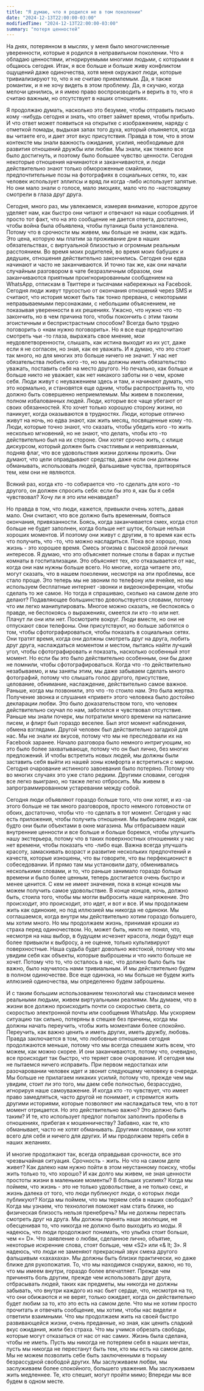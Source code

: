 ```yaml
---
title: "Я думаю, что я родился не в том поколении"
date: "2024-12-13T22:00:00-03:00"
modifiedTime: "2024-12-13T22:00:00-03:00"
summary: "потеря ценностей"
---
```


На днях, потерянном в мыслях, у меня было многочисленные уверенности, которые я родился в неправильном поколении. Что я обладаю ценностями, игнорируемыми многими людьми, с которыми я общаюсь сегодня. Итак, я все больше и больше живу конфликтом ощущений даже одиночества, хотя меня окружают люди, которые тривиализируют то, что я не считаю приемлемым. Да, я также романтик, и я не хочу видеть в этом проблему. Да, я скучаю, когда мелочи ценились, и я имею право воспроизводить и верить в то, что я считаю важным, но отсутствует в наших отношениях.

Я продолжаю думать, насколько это безумие, чтобы отправить письмо кому -нибудь сегодня и знать, что ответ займет время, чтобы прибыть. И что ответ может появиться на открытке с изображением, наряду с отметкой помады, выдыхая запах того духа, который опьяняется, когда вы читаете его, и дает этот вкус присутствия. Правда в том, что в этом контексте мы знали важность ожидания, усилия, необходимые для развития отношений дружбы или любви. Мы знали, как тяжело все было достигнуть, и поэтому было большее чувство ценности. Сегодня некоторые отношения начинаются и заканчиваются, и люди действительно знают только обмороженные смайлики, предпочтительные позы на фотографиях в социальных сетях, то, как человек использует эллипсы и вряд ли когда -либо использует запятые. Но они мало знали о голосе, мало эмоциях, мало что по -настоящему смотрели в глаза друг друга.

Сегодня, много раз, мы увлекаемся, измеряя внимание, которое другое уделяет нам, как быстро они читают и отвечают на наши сообщения. И просто тот факт, что на это сообщение не дается ответа, достаточно, чтобы война была объявлена, чтобы путаница была установлена. Потому что в срочности мы живем, мы больше не знаем, как ждать. Это цена, которую мы платим за проживание дни в наших обязательствах, с виртуальной близостью и огромным реальным расстоянием.
Во время моих родителей, во время моих бабушек и дедушек, отношения действительно закончились. Сегодня они едва начинают и часто не заканчиваются. И точно так же, как они начали случайным разговором в чате безразличным образом, они заканчиваются приятным проигнорированным сообщением на WhatsApp, отпискам в Твиттере и тысячами набережных на Facebook. Сегодня люди живут трусостью от окончания отношений через SMS и считают, что история может быть так тонко прервана, с некоторыми неправываемыми персонажами, с небольшим объяснением, не показывая уверенности в их решениях. Ужасно, что нужно что -то закончить, но в чем причина того, чтобы покончить с этим таким эгоистичным и беспристрастным способом? Всегда было трудно поговорить о «нам нужно поговорить». Но я все еще предпочитаю смотреть чьи -то глаза, выражать свое мнение, мои неудовлетворенности, слышать, как истина выходит из их уст, даже если я не согласен, но зная, как ее уважать. И я думаю, что это стоит так много, но для многих это больше ничего не значит.
У нас нет обязательства любить кого -то, но мы должны иметь обязательство уважать, поставить себя на место другого. Но печально, как больше и больше никто не уважает, как нет никакого заботы ни о чем, кроме себя. Люди живут с неуважением здесь и там, и начинают думать, что это нормально, и становятся еще одним, чтобы распространять то, что должно быть совершенно неприемлемым. Мы живем в поколении, полном избалованных людей. Люди, которые все чаще убегают от своих обязанностей. Кто хочет только хорошую сторону жизни, но паникует, когда оказываются в трудностях. Люди, которые отлично живут на ночь, но едва знают, как жить месяц, посвященные кому -то. Люди, которые точно знают, что сказать, чтобы убедить кого -то жить несколько мгновений, но не знают, что делать, чтобы кто -то действительно был на их стороне. Они хотят срочно жить, с клише дискурсом, который должен быть счастливым и непривязанным, подняв флаг, что все удовольствия жизни должны прожить. Они думают, что цели оправдывают средства, даже если они должны обманывать, использовать людей, фальшивые чувства, притворяться тем, кем они не являются.

Всякий раз, когда кто -то собирается что -то сделать для кого -то другого, он должен спросить себя: если бы это я, как бы я себя чувствовал? Хочу ли я это или ненавидел?

Но правда в том, что люди, кажется, привыкли очень хотеть, давая мало. Они считают, что все должно быть временным, бояться окончания, привязанности. Боясь, когда заканчивается смех, когда стол больше не будет заполнен, когда больше нет шуток, больше нельзя хороших моментов. И поэтому они живут с другим, в то время как есть что получить, что -то, что можно насладиться. Пока все хорошо, пока жизнь - это хорошее время. Смесь эгоизма с высокой дозой личных интересов. Я думаю, что это объясняет полные столы в барах и пустые комнаты в госпитализации. Это объясняет тех, кто отказывается от нас, когда они нам нужны больше всего.
Но многие, когда читаете это, могут сказать, что в нашем поколении, несмотря на эти проблемы, все стало проще. Это теперь мы не звоним по телефону или ячейке, но мы используем бесплатные интернет -звонки и видеоконференции, чтобы сделать то же самое. Но тогда я спрашиваю, сколько на самом деле это делают? Подавляющее большинство довольствуется словами, потому что им легко манипулировать. Многое можно сказать, не беспокоясь о правде, не беспокоясь о выражениях, смеется ли кто -то или нет. Плачут ли они или нет. Посмотрите вокруг. Люди вместе, но они не отпускают свои телефоны. Они присутствуют, но больше заботятся о том, чтобы сфотографироваться, чтобы показать в социальных сетях. Они тратят время, когда они должны смотреть друг на друга, любить друг друга, наслаждаться моментом и местом, пытаясь найти лучший угол, чтобы сфотографировать и показать, насколько особенный этот момент. Но если бы это было действительно особенным, они бы даже не помнили, чтобы сфотографироваться. Когда что -то действительно незабываемо, и мы заняты этим, мы даже забываем сделать много фотографий, потому что слышать голос другого, присутствие, целование, обнимание, наслаждение, действительно самое важное.
Раньше, когда мы позвонили, это что -то стоило нам. Это была жертва. Получение звонка и слушания «привет» этого человека было достойно декларации любви. Это было доказательством того, что человек действительно скучал по нам, заботился и чувствовал отсутствие. Раньше мы знали почерк, мы потратили много времени на написание писем, и флирт был гораздо веселее. Был этот момент наблюдения, обмена взглядами. Другой человек был действительно загадкой для нас. Мы не знали их вкусов, потому что мы не преследовали их на Facebook заранее. Начало разговора было немного интригующим, но это было более захватывающе, потому что он был лично, без многих предложений. И чтобы встретить новых людей, мы должны были заставить себя выйти из нашей зоны комфорта и встретиться с миром. Сегодня очарование истинного завоевания было потеряно. Потому что во многих случаях это уже стало редким. Другими словами, сегодня все легко выиграно, но также легко отбросить. Мы живем в запрограммированном устаревании между собой.

Сегодня люди объявляют гораздо больше того, что они хотят, и из -за этого больше не так много разговоров, просто немного готовности от обоих, достаточно, чтобы что -то сделать в тот момент. Сегодня у нас есть приложения, чтобы получить отношения. Мы выбираем людей, как будто они были объектами в окне магазина. Мы отбрасываем наши внутренние ценности и все больше и больше боремся, чтобы улучшить нашу экстерьера, потому что в таких поверхностных отношениях у нас нет времени, чтобы показать что -либо еще. Важна всегда улучшать красоту, замаскивать возраст и развитие нескольких предпочтений и качеств, которые изношены, что вы говорите, что вы перфекционист в собеседовании. И прямо там мы установили дату, обменивались несколькими словами, и то, что раньше занимало гораздо больше времени и было более ценным, теперь достигается очень быстро и менее ценится. С кем не имеет значения, пока в конце концов мы можем получить самое удовольствие. В конце концов, ночь, должно быть, стоила того, чтобы мы могли выбросить наше напряжение. Это происходит, это происходит, это идет, и вот и все.
И мы продолжаем жить как одинокие, но под иллюзией мы никогда не одиноки. Мы соглашаемся, когда внутри мы действительно хотим гораздо большего, мы хотим много. Но мы продолжаем жизнь, принимая крошки из страха перед одиночеством. Но, может быть, никто не понял, что, несмотря на наш выбор, в будущем исчезнет красота, люди будут еще более привыкли к выбросу, а не оценке, только культивируют поверхностные. Наша судьба будет довольно жестокой, потому что мы увидим себя как объекты, которые выброшены и что никто больше не хочет. Потому что то, что осталось в нас, что должно было быть так важно, было научилось нами тривиальным. И мы действительно будем в полном одиночестве. Все еще одинока, но мы больше не будем жить иллюзией одиночества, мы определенно будем заброшены.

И с таким большим использованием технологий мы становимся менее реальными людьми, живем виртуальными реалиями. Мы думаем, что в жизни все должно происходить почти со скоростью света, со скоростью электронной почты или сообщения WhatsApp. Мы ускоряем ситуацию так сильно, потеряны в спешке без причины, когда мы должны начать переучить, чтобы жить моментами более спокойно. Переучить, как важно ценить и иметь других, иметь дружбу, любовь.
Правда заключается в том, что любовные отношения сегодня продолжаются меньше, потому что мы всегда спешаем жить всем, что можем, как можно скорее. И они заканчиваются, потому что, очевидно, все происходит так быстро, что теряет свое очарование. И сегодня мы не пытаемся ничего исправить. При первом недостатках или разочаровании человек идет и звонит следующему человеку в очереди. Мы больше не прилагаем никаких усилий, потому что, прежде чем мы увидим, стоит ли это того, мы даем себе полностью, безрассудно, игнорируя наше самоуважение. И когда кто -то чувствует, что имеет право замедляться, часто другой не понимает, и стремится жить другими историями, которые позволяют им наслаждаться тем, что в тот момент отрицается. Но это действительно важно? Это должно быть таким? И те, кто использует предлог попыток заполнить пробелы в отношениях, прибегая к мошенничеству? Забавно, как те, кто обманывает, часто не хотят обманывать. Другими словами, они хотят всего для себя и ничего для других. И мы продолжаем терять себя в наших желаниях.

И многие продолжают так, всегда оправдывая срочности, все это чрезвычайная ситуация. Срочность - жить. Но что на самом деле живет? Как далеко нам нужно пойти в этом неустанному поиску, чтобы жить только то, что хорошо? И как долго мы живем, не зная ценности простоты жизни в маленькие моменты? В больших усилиях? Когда мы поймем, что жизнь - это не только удовольствие, а не только секс, и жизнь далека от того, что люди публикуют люди, о которых люди публикуют? Когда мы поймем, что мы теряем себя в наших свободах? Когда мы узнаем, что технология поможет нам стать ближе, но физическая близость нельзя пренебречь? Мы не должны перестать смотреть друг на друга. Мы должны принять наши эволюции, не обесценивая то, что никогда не должно было выходить из моды.
Я надеюсь, что люди продолжают понимать, что улыбка стоит больше, чем «= D». Что заявление о любви, сделанное лично, объятие, некоторые искренние слова, стоят больше, чем «S2» или «& lt; 3». Я надеюсь, что люди не заменяют прекрасный звук смеха другого фальшивым «хахахаха». Мы должны быть близки практически, но даже ближе для рукопожатия. То, что мы находимся снаружи, важно, но то, что мы имеем внутри, гораздо более впечатляет. Прежде чем причинять боль другим, прежде чем использовать друг друга, отбрасывать людей, таких как предметы, мы никогда не должны забывать, что внутри каждого из нас бьет сердце, что, несмотря на то, что они обижаются и не верят, только ожидает, когда он действительно будет любим за то, кто это есть на самом деле. Что мы не хотим просто прочитать и отвечать сообщение, мы хотим, чтобы нас видели и ответили взаимными. Что мы продолжаем жить на своей быстро развивающейся жизни, очень преданные, но зная, как ценить сладкий вкус ожидания, жили без страха. Что мы учимся обрезать свободы, которые могут отказаться от нас от нас самих. Жизнь была сделана, чтобы не иметь. Пусть мы никогда не потеряем себя в наших мечтах, пусть мы никогда не перестанут быть тем, кто мы есть на самом деле. Мы не можем позволить себе быть заключенными в тюрьму безрассудной свободой других. Мы заслуживаем любви, мы заслуживаем более спокойного, большего уважения. Мы заслуживаем жить медленнее. Те, кто спешит, могут пройти мимо; Впереди мы все будем в одном месте.